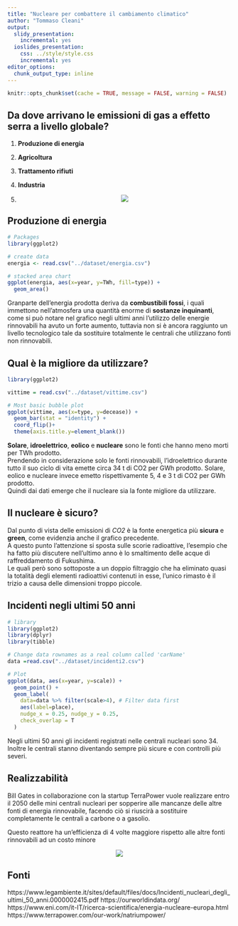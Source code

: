 ---
title: "Nucleare per combattere il cambiamento climatico"
author: "Tommaso Cleani"
output:
  slidy_presentation:
    incremental: yes
  ioslides_presentation:
    css: ../style/style.css
    incremental: yes
editor_options:
  chunk_output_type: inline
---

```{r setup, include=FALSE}
knitr::opts_chunk$set(cache = TRUE, message = FALSE, warning = FALSE)
```

## Da dove arrivano le **emissioni di gas a effetto serra** a livello globale?

1. **Produzione di energia**
2. **Agricoltura**
3. **Trattamento rifiuti**
4. **Industria**

5. <div style="text-align:center"><img src ="../img/grafico_fonti.png"/></div>

## Produzione di energia

```{r, echo=FALSE}
# Packages
library(ggplot2)

# create data
energia <- read.csv("../dataset/energia.csv")

# stacked area chart
ggplot(energia, aes(x=year, y=TWh, fill=type)) + 
  geom_area()

```

<p>Granparte dell'energia prodotta deriva da **combustibili fossi**, i quali immettono nell'atmosfera una quantità enorme di **sostanze inquinanti**, come si può notare nel grafico negli ultimi anni l'utilizzo delle energie rinnovabili ha avuto un forte aumento, tuttavia non si è ancora raggiunto un livello tecnologico tale da sostituire totalmente le centrali che utilizzano fonti non rinnovabili.</p>

## Qual è la migliore da utilizzare?

```{r, echo=FALSE}
library(ggplot2)

vittime = read.csv("../dataset/vittime.csv")

# Most basic bubble plot
ggplot(vittime, aes(x=type, y=decease)) + 
  geom_bar(stat = "identity") +
  coord_flip()+
  theme(axis.title.y=element_blank())

```

<p>**Solare**, **idroelettrico**, **eolico** e **nucleare** sono le fonti che hanno meno morti per TWh prodotto.<br>
Prendendo in considerazione solo le fonti rinnovabili, l'idroelettrico durante tutto il suo ciclo di vita emette circa 34 t di CO2 per GWh prodotto. Solare, eolico e nucleare invece emetto rispettivamente 5, 4 e 3 t di CO2 per GWh prodotto. <br>
Quindi dai dati emerge che il nucleare sia la fonte migliore da utilizzare.</p>

## Il nucleare è sicuro?

<p>Dal punto di vista delle emissioni di *CO2* è la fonte energetica più **sicura** e **green**, come evidenzia anche il grafico precedente.<br>
A questo punto l'attenzione si sposta sulle scorie radioattive, l'esempio che ha fatto più discutere nell'ultimo anno è lo smaltimento delle acque di raffreddamento di Fukushima.<br>
Le quali però sono sottoposte a un doppio filtraggio che ha eliminato quasi la totalità degli elementi radioattivi contenuti in esse, l'unico rimasto è il trizio a causa delle dimensioni troppo piccole.</p>

## Incidenti negli ultimi 50 anni
```{r, echo=FALSE}
# library
library(ggplot2)
library(dplyr)
library(tibble)

# Change data rownames as a real column called 'carName'
data =read.csv("../dataset/incidenti2.csv")

# Plot
ggplot(data, aes(x=year, y=scale)) +
  geom_point() + 
  geom_label( 
    data=data %>% filter(scale>4), # Filter data first
    aes(label=place),
    nudge_x = 0.25, nudge_y = 0.25, 
    check_overlap = T
  )
```
<p>Negli ultimi 50 anni gli incidenti registrati nelle centrali nucleari sono 34.<br>
Inoltre le centrali stanno diventando sempre più sicure e con controlli più severi.</p>

## Realizzabilità
<p>Bill Gates in collaborazione con la startup TerraPower vuole realizzare entro il 2050 delle mini centrali nucleari per sopperire alle mancanze delle altre fonti di energia rinnovabile, facendo ciò si riuscirà a sostituire completamente le centrali a carbone o a gasolio.</p>
<p>Questo reattore ha un'efficienza di 4 volte maggiore rispetto alle altre fonti rinnovabili ad un costo minore</p>
<div style="text-align:center"><img src ="../img/natrium.jpg"/></div>
## Fonti
https://www.legambiente.it/sites/default/files/docs/Incidenti_nucleari_degli_ultimi_50_anni.0000002415.pdf
https://ourworldindata.org/
https://www.eni.com/it-IT/ricerca-scientifica/energia-nucleare-europa.html
https://www.terrapower.com/our-work/natriumpower/